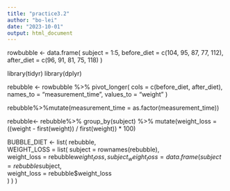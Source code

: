 ```yaml
---
title: "practice3.2"
author: "bo-lei"
date: "2023-10-01"
output: html_document
---
```


rowbubble <- data.frame(
  subject = 1:5,
  before_diet = c(104, 95, 87, 77, 112),
  after_diet = c(96, 91, 81, 75, 118)
   )

library(tidyr)
library(dplyr)

rebubble <- rowbubble %>%
  pivot_longer(
  cols = c(before_diet, after_diet),
  names_to = "measurement_time",
  values_to = "weight"
    )

rebubble%>%mutate(measurement_time = as.factor(measurement_time)) 

rebubble<- rebubble%>%
  group_by(subject) %>%
   mutate(weight_loss = ((weight - first(weight)) / first(weight)) * 100)


BUBBLE_DIET <- list(
    rebubble,  
    WEIGHT_LOSS = list(
    subject = rownames(rebubble),                
    weight_loss = rebubble$weight_loss,       
    subject_weight_loss = data.frame(
    subject = rebubble$subject,             
    weight_loss = rebubble$weight_loss     
      ) ) )
